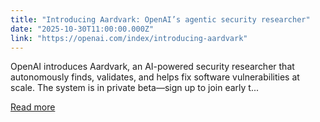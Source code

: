 ```yaml
---
title: "Introducing Aardvark: OpenAI’s agentic security researcher"
date: "2025-10-30T11:00:00.000Z"
link: "https://openai.com/index/introducing-aardvark"
---
```


OpenAI introduces Aardvark, an AI-powered security researcher that autonomously finds, validates, and helps fix software vulnerabilities at scale. The system is in private beta—sign up to join early t...

[Read more](https://openai.com/index/introducing-aardvark)
